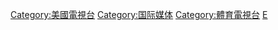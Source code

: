 {{Cat main|ESPN}}

[[Category:美國電視台|Category:美國電視台]]
[[Category:国际媒体|Category:国际媒体]]
[[Category:體育電視台|Category:體育電視台]]
[[Category:迪士尼傳媒電視網|E]]